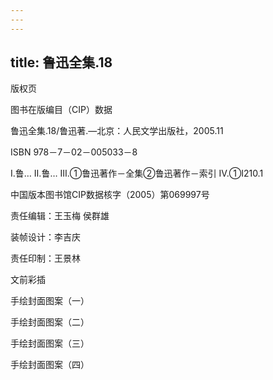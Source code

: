 ```yaml
---
---
---
```

title: 鲁迅全集.18
---




版权页


图书在版编目（CIP）数据

鲁迅全集.18/鲁迅著.—北京：人民文学出版社，2005.11

ISBN 978－7－02－005033－8

Ⅰ.鲁… Ⅱ.鲁… Ⅲ.①鲁迅著作－全集②鲁迅著作－索引 Ⅳ.①I210.1

中国版本图书馆CIP数据核字（2005）第069997号

责任编辑：王玉梅 侯群雄

装帧设计：李吉庆

责任印制：王景林





文前彩插




手绘封面图案（一）



手绘封面图案（二）



手绘封面图案（三）



手绘封面图案（四）